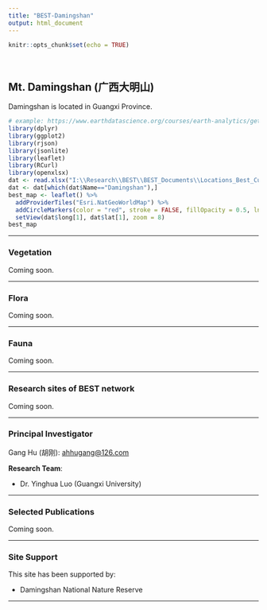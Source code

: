 ```yaml
---
title: "BEST-Damingshan"
output: html_document
---
```


```r
knitr::opts_chunk$set(echo = TRUE)
```

<br>

## Mt. Damingshan (广西大明山)

Damingshan is located in Guangxi Province.

<div align="center">
```r
# example: https://www.earthdatascience.org/courses/earth-analytics/get-data-using-apis/leaflet-r/
library(dplyr)
library(ggplot2)
library(rjson)
library(jsonlite)
library(leaflet)
library(RCurl)
library(openxlsx)
dat <- read.xlsx("I:\\Research\\BEST\\BEST_Documents\\Locations_Best_Current.xlsx")
dat <- dat[which(dat$Name=="Damingshan"),]
best_map <- leaflet() %>%
  addProviderTiles("Esri.NatGeoWorldMap") %>%
  addCircleMarkers(color = "red", stroke = FALSE, fillOpacity = 0.5, lng=dat$long, lat=dat$lat, popup=dat$Name2)%>%
  setView(dat$long[1], dat$lat[1], zoom = 8)
best_map
```
</div>

<hr>

### **Vegetation**

Coming soon.

<hr>

### **Flora**

Coming soon.

<hr>

### **Fauna**

Coming soon.

<hr>

### **Research sites of BEST network**

Coming soon.

<hr>

### **Principal Investigator**

Gang Hu (胡刚): [ahhugang@126.com](mailto:ahhugang@126.com)

**Research Team**:

-  Dr. Yinghua Luo (Guangxi University)


<hr>

### **Selected Publications**

Coming soon.

<hr>

### **Site Support**

This site has been supported by:

-   Damingshan National Nature Reserve

<hr>